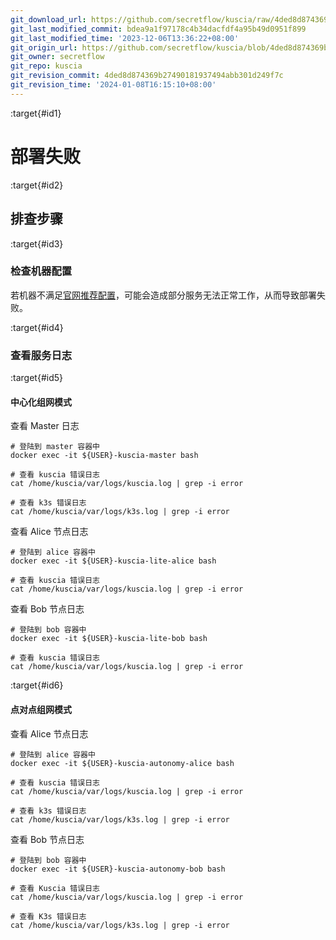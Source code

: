 ```yaml
---
git_download_url: https://github.com/secretflow/kuscia/raw/4ded8d874369b27490181937494abb301d249f7c/docs/reference/troubleshoot/deployfailed.md
git_last_modified_commit: bdea9a1f97178c4b34dacfdf4a95b49d0951f899
git_last_modified_time: '2023-12-06T13:36:22+08:00'
git_origin_url: https://github.com/secretflow/kuscia/blob/4ded8d874369b27490181937494abb301d249f7c/docs/reference/troubleshoot/deployfailed.md
git_owner: secretflow
git_repo: kuscia
git_revision_commit: 4ded8d874369b27490181937494abb301d249f7c
git_revision_time: '2024-01-08T16:15:10+08:00'
---
```


:target{#id1}

# 部署失败

:target{#id2}

## 排查步骤

:target{#id3}

### 检查机器配置

若机器不满足[官网推荐配置](https://www.secretflow.org.cn/docs/kuscia/latest/zh-Hans/getting_started/quickstart_cn#id2)，可能会造成部分服务无法正常工作，从而导致部署失败。

:target{#id4}

### 查看服务日志

:target{#id5}

#### 中心化组网模式

查看 Master 日志

```shell
# 登陆到 master 容器中
docker exec -it ${USER}-kuscia-master bash

# 查看 kuscia 错误日志
cat /home/kuscia/var/logs/kuscia.log | grep -i error

# 查看 k3s 错误日志
cat /home/kuscia/var/logs/k3s.log | grep -i error
```

查看 Alice 节点日志

```shell
# 登陆到 alice 容器中
docker exec -it ${USER}-kuscia-lite-alice bash

# 查看 kuscia 错误日志
cat /home/kuscia/var/logs/kuscia.log | grep -i error
```

查看 Bob 节点日志

```shell
# 登陆到 bob 容器中
docker exec -it ${USER}-kuscia-lite-bob bash

# 查看 kuscia 错误日志
cat /home/kuscia/var/logs/kuscia.log | grep -i error
```

:target{#id6}

#### 点对点组网模式

查看 Alice 节点日志

```shell
# 登陆到 alice 容器中
docker exec -it ${USER}-kuscia-autonomy-alice bash

# 查看 kuscia 错误日志
cat /home/kuscia/var/logs/kuscia.log | grep -i error

# 查看 k3s 错误日志
cat /home/kuscia/var/logs/k3s.log | grep -i error
```

查看 Bob 节点日志

```shell
# 登陆到 bob 容器中
docker exec -it ${USER}-kuscia-autonomy-bob bash

# 查看 Kuscia 错误日志
cat /home/kuscia/var/logs/kuscia.log | grep -i error

# 查看 K3s 错误日志
cat /home/kuscia/var/logs/k3s.log | grep -i error
```
